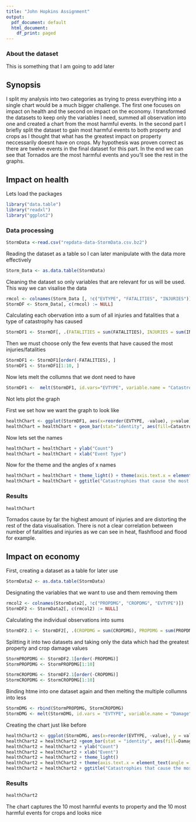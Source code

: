 ```yaml
---
title: "John Hopkins Assignment"
output:
  pdf_document: default
  html_document:
    df_print: paged
---
```


### About the dataset
This is something that I am going to add later 

## Synopsis

I split my analysis into two categories as trying to press everything into a single chart would be a much bigger challenge. The first one focuses on impact on health and the second on impact on the economy. I transformed the datasets to keep only the variables I need, summed all observation into one and created a chart from the most harmful events. In the second part I briefly split the dataset to gain most harmful events to both property and crops as I thought that what has the greatest impact on property neccessarily doesnt have on crops. My hypothesis was proven correct as there are twelve events in the final dataset for this part. 
In the end we can see that Tornados are the most harmful events and you'll see the rest in the graphs. 

## Impact on health

Lets load the packages
```r
library("data.table")
library("readxl")
library("ggplot2")
```

### Data processing
```r
StormData <-read.csv("repdata-data-StormData.csv.bz2")
```

Reading the dataset as a table so I can later manipulate with the data more effectively

```r
Storm_Data <- as.data.table(StormData)
```

Cleaning the dataset so only variables that are relevant for us will be used. This way we can visalise the data 
```r
rmcol <- colnames(Storm_Data [, !c("EVTYPE", "FATALITIES", "INJURIES")])
StormDF <- Storm_Data[, c(rmcol) := NULL]
```

Calculating each obervation into a sum of all injuries and fatalities that a type of catastrophy has caused

```r
StormDF1 <- StormDF[, .(FATALITIES = sum(FATALITIES), INJURIES = sum(INJURIES)), by = .(EVTYPE)]
```

Then we must choose only the few events that have caused the most injuries/fatalities 

```r
StormDF1 <- StormDF1[order(-FATALITIES), ]
StormDF1 <- StormDF1[1:10, ]
```

Now lets melt the collumns that we dont need to have
```r
StormDF1 <-  melt(StormDF1, id.vars="EVTYPE", variable.name = "Catastrophy")
```


Not lets plot the graph

First we set how we want the graph to look like
```r
healthChart <- ggplot(StormDF1, aes(x=reorder(EVTYPE, -value), y=value))
healthChart = healthChart + geom_bar(stat="identity", aes(fill=Catastrophy), position="dodge")
```

Now lets set the names
```r
healthChart = healthChart + ylab("Count") 
healthChart = healthChart + xlab("Event Type") 
```

Now for the theme and the angles of x names
```r
healthChart = healthChart + theme_light() + theme(axis.text.x = element_text(angle=45, hjust=1))
healthChart = healthChart + ggtitle("Catastrophies that cause the most:") + theme(plot.title = element_text(hjust = 0.5))
```

### Results

```r
healthChart
```

Tornados cause by far the highest amount of injuries and are distorting the rest of the data visualisation. There is not a clear correlation between number of fatalities and injuries as we can see in heat, flashflood and flood for example. 

## Impact on economy

First, creating a dataset as a table for later use 
```r
StormData2 <- as.data.table(StormData)
```

Designating the variables that we want to use and them removing them
```r
rmcol2 <- colnames(StormData2[, !c("PROPDMG", "CROPDMG", "EVTYPE")])
StormDF2 <- StormData2[, c(rmcol2) := NULL]
```

Calculating the individual observations into sums
```r
StormDF2.1 <- StormDF2[, .(CROPDMG = sum(CROPDMG), PROPDMG = sum(PROPDMG)), by = .(EVTYPE)]
```

Splitting it into two datasets and taking only the data which had the greatest property and crop damage values
```r
StormPROPDMG <- StormDF2.1[order(-PROPDMG)]
StormPROPDMG <- StormPROPDMG[1:10]

StormCROPDMG <- StormDF2.1[order(-CROPDMG)]
StormCROPDMG <- StormCROPDMG[1:10]
```

Binding htme into one dataset again and then melting the multiple collumns into less
```r
StormDMG <- rbind(StormPROPDMG, StormCROPDMG)
StormDMG <- melt(StormDMG, id.vars = "EVTYPE", variable.name = "Damage")
```

Creating the chart just like before
```r
healthChart2 <- ggplot(StormDMG, aes(x=reorder(EVTYPE, -value), y = value), yaxt = "n")
healthChart2 = healthChart2 +geom_bar(stat = "identity", aes(fill=Damage), position = "dodge")
healthChart2 = healthChart2 + ylab("Count")
healthChart2 = healthChart2 + xlab("Event")
healthChart2 = healthChart2 + theme_light()
healthChart2 = healthChart2 + theme(axis.text.x = element_text(angle = 45, hjust = 1))
healthChart2 = healthChart2 + ggtitle("Catastrophies that cause the most:") + theme(plot.title = element_text(hjust = 0.5))
```

### Results
```r
healthChart2
```

The chart captures the 10 most harmful events to property and the 10 most harmful events for crops and looks nice
